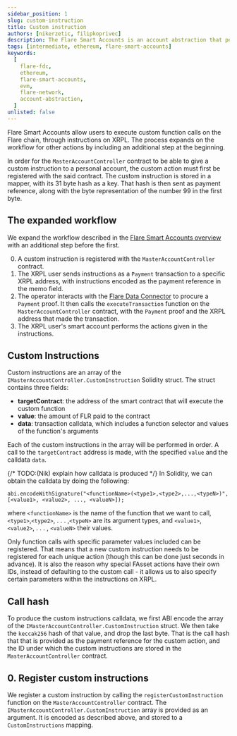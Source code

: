 ```yaml
---
sidebar_position: 1
slug: custom-instruction
title: Custom instruction
authors: [nikerzetic, filipkoprivec]
description: The Flare Smart Accounts is an account abstraction that performs actions on behalf of XRPL users.
tags: [intermediate, ethereum, flare-smart-accounts]
keywords:
  [
    flare-fdc,
    ethereum,
    flare-smart-accounts,
    evm,
    flare-network,
    account-abstraction,
  ]
unlisted: false
---
```



Flare Smart Accounts allow users to execute custom function calls on the Flare chain, through instructions on XRPL.
The process expands on the workflow for other actions by including an additional step at the beginning.

In order for the `MasterAccountController` contract to be able to give a custom instruction to a personal account, the custom action must first be registered with the said contract.
The custom instruction is stored in a mapper, with its 31 byte hash as a key.
That hash is then sent as payment reference, along with the byte representation of the number 99 in the first byte.

<div
  style={{
    width: "90%",
    margin: "0 auto",
    display: "flex",
    justifyContent: "center",
  }}
>
  <ThemedImage
    alt="Breakdown of bytes in payment reference for the custom action"
    style={{ width: "100%" }}
    sources={{
      light: useBaseUrl("img/smart-accounts/custom_light.svg"),
      dark: useBaseUrl("img/smart-accounts/custom_dark.svg"),
    }}
  />
</div>

## The expanded workflow

We expand the workflow described in the [Flare Smart Accounts overview](/smart-accounts/overview) with an additional step before the first.

0. A custom instruction is registered with the `MasterAccountController` contract.
1. The XRPL user sends instructions as a `Payment` transaction to a specific XRPL address, with instructions encoded as the payment reference in the memo field.
2. The operator interacts with the [Flare Data Connector](/fdc/overview) to procure a `Payment` proof.
   It then calls the `executeTransaction` function on the `MasterAccountController` contract, with the `Payment` proof and the XRPL address that made the transaction.
3. The XRPL user's smart account performs the actions given in the instructions.

## Custom Instructions

Custom instructions are an array of the `IMasterAccountController.CustomInstruction` Solidity struct.
The struct contains three fields:

- **targetContract**: the address of the smart contract that will execute the custom function
- **value**: the amount of FLR paid to the contract
- **data**: transaction calldata, which includes a function selector and values of the function's arguments

Each of the custom instructions in the array will be performed in order.
A call to the `targetContract` address is made, with the specified `value` and the calldata `data`.

{/* TODO:(Nik) explain how calldata is produced */}
In Solidity, we can obtain the calldata by doing the following:

```Solidity
abi.encodeWithSignature("<functionName>(<type1>,<type2>,...,<typeN>)", [<value1>, <value2>, ..., <valueN>]);
```

where `<functionName>` is the name of the function that we want to call, `<type1>`,`<type2>`, . . . ,`<typeN>` are its argument types, and `<value1>`, `<value2>`, . . . , `<valueN>` their values.

Only function calls with specific parameter values included can be registered.
That means that a new custom instruction needs to be registered for each unique action (though this can be done just seconds in advance).
It is also the reason why special FAsset actions have their own IDs, instead of defaulting to the custom call - it allows us to also specify certain parameters within the instructions on XRPL.

## Call hash

To produce the custom instructions calldata, we first ABI encode the array of the `IMasterAccountController.CustomInstruction` struct.
We then take the `keccak256` hash of that value, and drop the last byte.
That is the call hash that that is provided as the payment reference for the custom action, and the ID under which the custom instructions are stored in the `MasterAccountController` contract.

## 0. Register custom instructions

We register a custom instruction by calling the `registerCustomInstruction` function on the `MasterAccountController` contract.
The `IMasterAccountController.CustomInstruction` array is provided as an argument.
It is encoded as described above, and stored to a `CustomInstructions` mapping.
